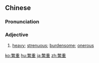 ==Chinese==
{{zh-forms}}

===Pronunciation===
{{zh-pron
|m=fánzhòng
|c=faan4 zung5
|mn=hoân-tāng
|cat=a
}}

===Adjective===
{{zh-adj}}

# [[heavy]]; [[strenuous]]; [[burdensome]]; [[onerous]]

{{zh-cat|Advanced}}

[[ko:繁重]]
[[hu:繁重]]
[[ja:繁重]]
[[zh:繁重]]